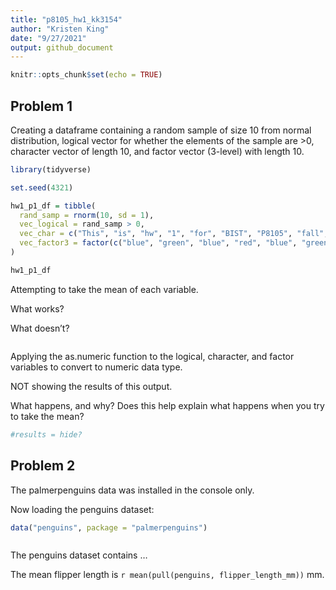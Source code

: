 ```yaml
---
title: "p8105_hw1_kk3154"
author: "Kristen King"
date: "9/27/2021"
output: github_document
---
```


```r
knitr::opts_chunk$set(echo = TRUE)
```

## Problem 1

Creating a dataframe containing a random sample of size 10 from normal distribution, logical vector for whether the elements of the sample are >0, character vector of length 10, and factor vector (3-level) with length 10.

```r
library(tidyverse)
```

```r
set.seed(4321)

hw1_p1_df = tibble(
  rand_samp = rnorm(10, sd = 1),
  vec_logical = rand_samp > 0,
  vec_char = c("This", "is", "hw", "1", "for", "BIST", "P8105", "fall", "2021", "semester"),
  vec_factor3 = factor(c("blue", "green", "blue", "red", "blue", "green", "green", "green", "red", "red"))
)

hw1_p1_df

```

Attempting to take the mean of each variable.

What works?

What doesn't?

```r

```

Applying the as.numeric function to the logical, character, and factor variables to convert to numeric data type.

NOT showing the results of this output.

What happens, and why? Does this help explain what happens when you try to take the mean?

```r
#results = hide?
```

## Problem 2

The palmerpenguins data was installed in the console only.

Now loading the penguins dataset:

```r
data("penguins", package = "palmerpenguins")



```

The penguins dataset contains ...

The mean flipper length is `r mean(pull(penguins, flipper_length_mm))` mm.

